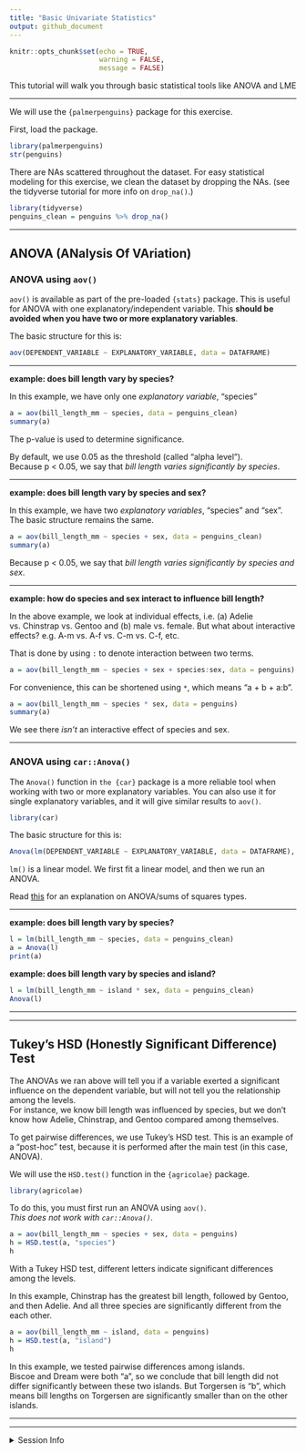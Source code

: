 ```yaml
---
title: "Basic Univariate Statistics"
output: github_document
---
```


```r
knitr::opts_chunk$set(echo = TRUE,
                      warning = FALSE,
                      message = FALSE)
```

This tutorial will walk you through basic statistical tools like ANOVA and LME

---

We will use the `{palmerpenguins}` package for this exercise.

First, load the package.
```r
library(palmerpenguins)
str(penguins)
```

There are NAs scattered throughout the dataset. For easy statistical modeling for this exercise, we clean the dataset by dropping the NAs. (see the tidyverse tutorial for more info on `drop_na()`.)

```r
library(tidyverse)
penguins_clean = penguins %>% drop_na()
```

---

## ANOVA (ANalysis Of VAriation)

### ANOVA using `aov()`

`aov()` is available as part of the pre-loaded `{stats}` package. This is useful for ANOVA with one explanatory/independent variable. This **should be avoided when you have two or more explanatory variables**. 

The basic structure for this is:
```r
aov(DEPENDENT_VARIABLE ~ EXPLANATORY_VARIABLE, data = DATAFRAME)
```

***

**example: does bill length vary by species?**

In this example, we have only one *explanatory variable*, "species" 

```r
a = aov(bill_length_mm ~ species, data = penguins_clean)
summary(a)
```

The p-value is used to determine significance.  

By default, we use 0.05 as the threshold (called "alpha level").  
Because p < 0.05, we say that *bill length varies significantly by species*.


***

**example: does bill length vary by species and sex?**

In this example, we have two *explanatory variables*, "species" and "sex".  
The basic structure remains the same. 

```r
a = aov(bill_length_mm ~ species + sex, data = penguins_clean)
summary(a)
```

Because p < 0.05, we say that *bill length varies significantly by species and sex*.

***

**example: how do species and sex interact to influence bill length?**

In the above example, we look at individual effects, i.e. (a) Adelie vs. Chinstrap vs. Gentoo and (b) male vs. female. But what about interactive effects? e.g. A-m vs. A-f vs. C-m vs. C-f, etc.

That is done by using `:` to denote interaction between two terms.

```r
a = aov(bill_length_mm ~ species + sex + species:sex, data = penguins)
```

For convenience, this can be shortened using `*`, which means "a + b + a:b".
```r
a = aov(bill_length_mm ~ species * sex, data = penguins)
summary(a)
```

We see there *isn't* an interactive effect of species and sex.

***

### ANOVA using `car::Anova()`

The `Anova()` function in `the {car}` package is a more reliable tool when working with two or more explanatory variables. You can also use it for single explanatory variables, and it will give similar results to `aov()`.

```r
library(car)
```

The basic structure for this is:
```r
Anova(lm(DEPENDENT_VARIABLE ~ EXPLANATORY_VARIABLE, data = DATAFRAME), type = TYPE)
```

`lm()` is a linear model. We first fit a linear model, and then we run an ANOVA.

Read [this](https://www.r-bloggers.com/2011/03/anova-–-type-iiiiii-ss-explained/) for an explanation on ANOVA/sums of squares types.


***

**example: does bill length vary by species?**

```r
l = lm(bill_length_mm ~ species, data = penguins_clean)
a = Anova(l)
print(a)
```

**example: does bill length vary by species and island?**

```r
l = lm(bill_length_mm ~ island * sex, data = penguins_clean)
Anova(l)
```


***
***


## Tukey's HSD (Honestly Significant Difference) Test

The ANOVAs we ran above will tell you if a variable exerted a significant influence on the dependent variable, but will not tell you the relationship among the levels.  
For instance, we know bill length was influenced by species, but we don't know how Adelie, Chinstrap, and Gentoo compared among themselves. 

To get pairwise differences, we use Tukey's HSD test. This is an example of a "post-hoc" test, because it is performed after the main test (in this case, ANOVA).


We will use the `HSD.test()` function in the `{agricolae}` package.

```r
library(agricolae)
```

To do this, you must first run an ANOVA using `aov()`.  
*This does not work with `car::Anova()`.*

```r
a = aov(bill_length_mm ~ species + sex, data = penguins)
h = HSD.test(a, "species")
h
```

With a Tukey HSD test, different letters indicate significant differences among the levels.  

In this example, Chinstrap has the greatest bill length, followed by Gentoo, and then Adelie. And all three species are significantly different from the each other.


```r
a = aov(bill_length_mm ~ island, data = penguins)
h = HSD.test(a, "island")
h
```

In this example, we tested pairwise differences among islands.  
Biscoe and Dream were both "a", so we conclude that bill length did not differ significantly between these two islands. But Torgersen is "b", which means bill lengths on Torgersen are significantly smaller than on the other islands.

***
***


<details>
  <summary>Session Info</summary>
  
  Date Run: `r Sys.Date()`
  
```r
sessionInfo()
```
  
  